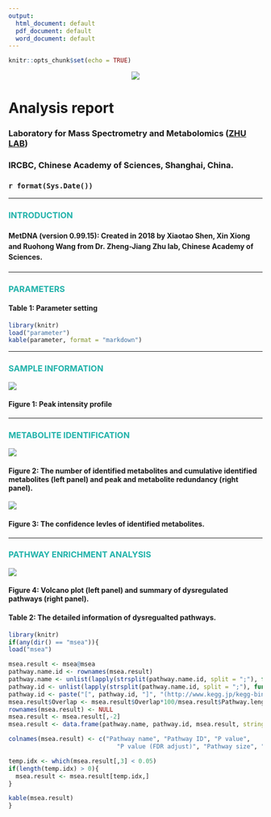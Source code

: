 ```yaml
---
output:
  html_document: default
  pdf_document: default
  word_document: default
---
```


```r
knitr::opts_chunk$set(echo = TRUE)
```

<center>![](MetDNA.logo.png)</center>

<h1>**Analysis report**</h1>
<h3>Laboratory for Mass Spectrometry and Metabolomics ([ZHU LAB](http://www.zhulab.cn/))</h3>
<h3>IRCBC, Chinese Academy of Sciences, Shanghai, China.</h3>
<h3>`r format(Sys.Date())`</h3>

---

### **<font color = "lightseagreen">INTRODUCTION</font>**

<h4> <p style="line-height:1.5em;">**MetDNA (version 0.99.15)**: Created in 2018 by Xiaotao Shen, Xin Xiong and Ruohong Wang from Dr. Zheng-Jiang Zhu lab, Chinese Academy of Sciences.</p> </h4>

---

### **<font color = "lightseagreen">PARAMETERS</font>**

#### **Table 1: Parameter setting**

```r
library(knitr)
load("parameter")
kable(parameter, format = "markdown")
```

---

### **<font color = "lightseagreen">SAMPLE INFORMATION</font>**


![](peak.distribution.plot.png)

#### **Figure 1: Peak intensity profile**

---

### **<font color = "lightseagreen">METABOLITE IDENTIFICATION</font>**


![](annotation.information.and.redundancy.removal.in.metABM.png)

#### **Figure 2: The number of identified metabolites and cumulative identified metabolites (left panel) and peak and metabolite redundancy (right panel).**


![](annotation.grade.png)

#### **Figure 3: The confidence levles of identified metabolites.**


---

### **<font color = "lightseagreen">PATHWAY ENRICHMENT ANALYSIS</font>** 


![](volcanoplot and pathway.overview.png)

#### **Figure 4: Volcano plot (left panel) and summary of dysregulated pathways (right panel).**

#### **Table 2: The detailed information of dysregualted pathways.** 

```r
library(knitr)
if(any(dir() == "msea")){
load("msea")  

msea.result <- msea@msea
pathway.name.id <- rownames(msea.result)
pathway.name <- unlist(lapply(strsplit(pathway.name.id, split = ";"), function(x) x[1]))
pathway.id <- unlist(lapply(strsplit(pathway.name.id, split = ";"), function(x) x[2]))
pathway.id <- paste("[", pathway.id, "]", "(http://www.kegg.jp/kegg-bin/show_pathway?", pathway.id, ")", sep = "")
msea.result$Overlap <- msea.result$Overlap*100/msea.result$Pathway.length
rownames(msea.result) <- NULL
msea.result <- msea.result[,-2]
msea.result <- data.frame(pathway.name, pathway.id, msea.result, stringsAsFactors = FALSE)

colnames(msea.result) <- c("Pathway name", "Pathway ID", "P value",
                              "P value (FDR adjust)", "Pathway size", "Overlap (%)")

temp.idx <- which(msea.result[,3] < 0.05)
if(length(temp.idx) > 0){
  msea.result <- msea.result[temp.idx,]
}

kable(msea.result)
}
```

